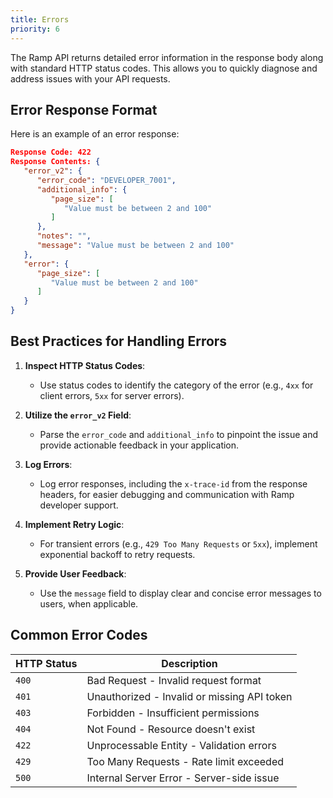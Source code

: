```yaml
---
title: Errors
priority: 6
---
```


The Ramp API returns detailed error information in the response body along with standard HTTP status codes. This allows you to quickly diagnose and address issues with your API requests.

## Error Response Format

Here is an example of an error response:

```json
Response Code: 422
Response Contents: {
   "error_v2": {
      "error_code": "DEVELOPER_7001",
      "additional_info": {
         "page_size": [
            "Value must be between 2 and 100"
         ]
      },
      "notes": "",
      "message": "Value must be between 2 and 100"
   },
   "error": {
      "page_size": [
         "Value must be between 2 and 100"
      ]
   }
}
```

## Best Practices for Handling Errors

1. **Inspect HTTP Status Codes**:
   - Use status codes to identify the category of the error (e.g., `4xx` for client errors, `5xx` for server errors).

2. **Utilize the `error_v2` Field**:
   - Parse the `error_code` and `additional_info` to pinpoint the issue and provide actionable feedback in your application.

3. **Log Errors**:
   - Log error responses, including the `x-trace-id` from the response headers, for easier debugging and communication with Ramp developer support.

4. **Implement Retry Logic**:
   - For transient errors (e.g., `429 Too Many Requests` or `5xx`), implement exponential backoff to retry requests.

5. **Provide User Feedback**:
   - Use the `message` field to display clear and concise error messages to users, when applicable.

## Common Error Codes

| HTTP Status | Description |
|-------------|-------------|
| `400` | Bad Request - Invalid request format |
| `401` | Unauthorized - Invalid or missing API token |
| `403` | Forbidden - Insufficient permissions |
| `404` | Not Found - Resource doesn't exist |
| `422` | Unprocessable Entity - Validation errors |
| `429` | Too Many Requests - Rate limit exceeded |
| `500` | Internal Server Error - Server-side issue |